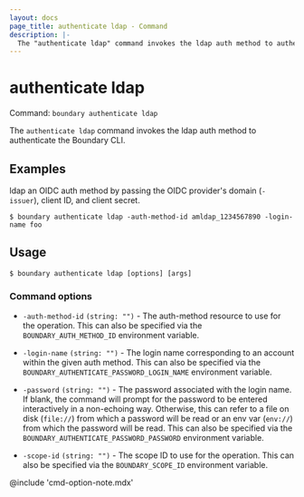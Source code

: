 ```yaml
---
layout: docs
page_title: authenticate ldap - Command
description: |-
  The "authenticate ldap" command invokes the ldap auth method to authenticate the Boundary CLI.
---
```


# authenticate ldap

Command: `boundary authenticate ldap`

The `authenticate ldap` command invokes the ldap auth method to authenticate the
Boundary CLI.


## Examples

ldap an OIDC auth method by passing the OIDC provider's domain (`-issuer`),
client ID, and client secret.

```shell-session
$ boundary authenticate ldap -auth-method-id amldap_1234567890 -login-name foo
```


## Usage

<CodeBlockConfig hideClipboard>

```shell-session
$ boundary authenticate ldap [options] [args]
```

</CodeBlockConfig>

### Command options

- `-auth-method-id` `(string: "")` - The auth-method resource to use for the
   operation. This can also be specified via the `BOUNDARY_AUTH_METHOD_ID`
   environment variable.

- `-login-name` `(string: "")` - The login name corresponding to an account
   within the given auth method. This can also be specified via the
   `BOUNDARY_AUTHENTICATE_PASSWORD_LOGIN_NAME` environment variable.

- `-password` `(string: "")` - The password associated with the login name. If
   blank, the command will prompt for the password to be entered interactively
   in a non-echoing way. Otherwise, this can refer to a file on disk (`file://`)
   from which a password will be read or an env var (`env://`) from which the
   password will be read. This can also be specified via the
   `BOUNDARY_AUTHENTICATE_PASSWORD_PASSWORD` environment variable.

- `-scope-id` `(string: "")` - The scope ID to use for the operation. This can
   also be specified via the `BOUNDARY_SCOPE_ID` environment variable.

@include 'cmd-option-note.mdx'

